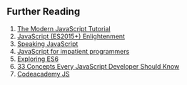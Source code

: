 ## Further Reading

1. [The Modern JavaScript Tutorial](https://javascript.info/)
2. [JavaScript (ES2015+) Enlightenment](https://frontendmasters.com/books/javascript-enlightenment/)
3. [Speaking JavaScript](http://speakingjs.com/es5/index.html)
4. [JavaScript for impatient programmers](https://exploringjs.com/impatient-js/toc.html)
5. [Exploring ES6](https://exploringjs.com/es6/index.html)
6. [33 Concepts Every JavaScript Developer Should Know](https://github.com/leonardomso/33-js-concepts)
7. [Codeacademy JS](https://www.codecademy.com/learn/introduction-to-javascript)
